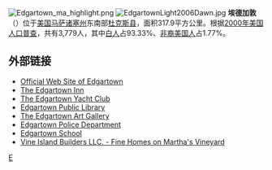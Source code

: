 {{NoteTA
|G1 = USState
|G2 = Unit
}}
[[File:Edgartown_ma_highlight.png|thumb]]
[[File:EdgartownLight2006Dawn.jpg|thumb]]
'''埃德加敦'''（{{lang-en|Edgartown}}）位于[[美国|美国]][[马萨诸塞州|马萨诸塞州]]东南部[[杜克斯县_(马萨诸塞州)|杜克斯县]]，面积317.9平方公里。根据[[2000年美国人口普查|2000年美国人口普查]]，共有3,779人，其中[[白人|白人]]占93.33%、[[非裔美国人|非裔美国人]]占1.77%。

==外部链接==
* [http://www.edgartown-ma.us/ Official Web Site of Edgartown]{{Wayback|url=http://www.edgartown-ma.us/ |date=20201201014933 }}
* [https://web.archive.org/web/20080509125932/http://www.edgartowninn.com/ The Edgartown Inn]
* [http://www.edgartownyc.org/ The Edgartown Yacht Club]{{Wayback|url=http://www.edgartownyc.org/ |date=20170516174638 }}
* [https://web.archive.org/web/20090106032139/http://edpublib.vineyard.net/ Edgartown Public Library]
* [http://www.edgartownartgallery.com/ The Edgartown Art Gallery]{{Wayback|url=http://www.edgartownartgallery.com/ |date=20201029141126 }}
* [https://web.archive.org/web/20060208065429/http://www.police.edgartown.ma.us/ Edgartown Police Department]
* [http://www.edgartownschool.org/ Edgartown School]{{Wayback|url=http://www.edgartownschool.org/ |date=20201127015518 }}
*[http://bdweb318928.bluedomino.com Vine Island Builders LLC. - Fine Homes on Martha's Vineyard]{{Wayback|url=http://bdweb318928.bluedomino.com/ |date=20160308195916 }}

{{Massachusetts-stub}}

[[Category:马萨诸塞州城市|E]]